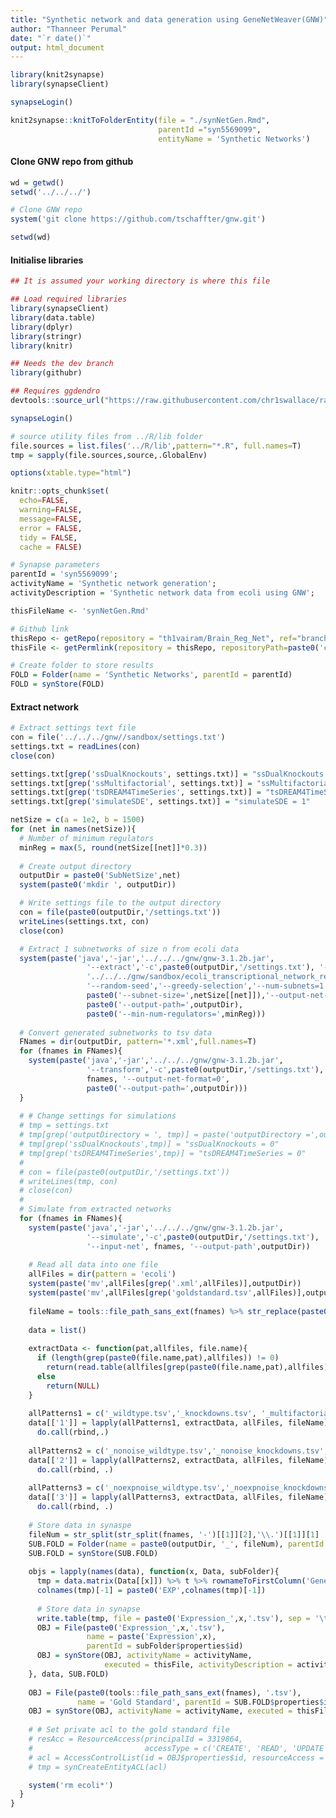 ```yaml
---
title: "Synthetic network and data generation using GeneNetWeaver(GNW)"
author: "Thanneer Perumal"
date: "`r date()`"
output: html_document
---
```

```r
library(knit2synapse)
library(synapseClient)

synapseLogin()

knit2synapse::knitToFolderEntity(file = "./synNetGen.Rmd",
                                 parentId ="syn5569099",
                                 entityName = 'Synthetic Networks')
```
#### Clone GNW repo from github
```r
wd = getwd()
setwd('../../../')

# Clone GNW repo
system('git clone https://github.com/tschaffter/gnw.git')

setwd(wd)
```
#### Initialise libraries
```r
## It is assumed your working directory is where this file

## Load required libraries
library(synapseClient)
library(data.table)
library(dplyr)
library(stringr)
library(knitr)

## Needs the dev branch
library(githubr)

## Requires ggdendro
devtools::source_url("https://raw.githubusercontent.com/chr1swallace/random-functions/master/R/ggplot-heatmap.R")

synapseLogin()

# source utility files from ../R/lib folder
file.sources = list.files('../R/lib',pattern="*.R", full.names=T)
tmp = sapply(file.sources,source,.GlobalEnv)

options(xtable.type="html")

knitr::opts_chunk$set(
  echo=FALSE,
  warning=FALSE,
  message=FALSE,
  error = FALSE,
  tidy = FALSE,
  cache = FALSE)
```

```r
# Synapse parameters
parentId = 'syn5569099';
activityName = 'Synthetic network generation';
activityDescription = 'Synthetic network data from ecoli using GNW';

thisFileName <- 'synNetGen.Rmd'

# Github link
thisRepo <- getRepo(repository = "th1vairam/Brain_Reg_Net", ref="branch", refName='synNet')
thisFile <- getPermlink(repository = thisRepo, repositoryPath=paste0('code/Rmd/',thisFileName))

# Create folder to store results
FOLD = Folder(name = 'Synthetic Networks', parentId = parentId)
FOLD = synStore(FOLD)
```
#### Extract network
```r
# Extract settings text file
con = file('../../../gnw//sandbox/settings.txt')
settings.txt = readLines(con)
close(con)

settings.txt[grep('ssDualKnockouts', settings.txt)] = "ssDualKnockouts = 0"
settings.txt[grep('ssMultifactorial', settings.txt)] = "ssMultifactorial = 0"
settings.txt[grep('tsDREAM4TimeSeries', settings.txt)] = "tsDREAM4TimeSeries = 0"
settings.txt[grep('simulateSDE', settings.txt)] = "simulateSDE = 1"

netSize = c(a = 1e2, b = 1500)
for (net in names(netSize)){
  # Number of minimum regulators
  minReg = max(5, round(netSize[[net]]*0.3))
  
  # Create output directory
  outputDir = paste0('SubNetSize',net)
  system(paste0('mkdir ', outputDir))

  # Write settings file to the output directory
  con = file(paste0(outputDir,'/settings.txt'))
  writeLines(settings.txt, con)
  close(con)

  # Extract 1 subnetworks of size n from ecoli data
  system(paste('java','-jar','../../../gnw/gnw-3.1.2b.jar',
                 '--extract','-c',paste0(outputDir,'/settings.txt'), '--input-net',
                 '../../../gnw/sandbox/ecoli_transcriptional_network_regulonDB_6_7.tsv',
                 '--random-seed','--greedy-selection','--num-subnets=1',
                 paste0('--subnet-size=',netSize[[net]]),'--output-net-format=4',
                 paste0('--output-path=',outputDir),
                 paste0('--min-num-regulators=',minReg)))
  
  # Convert generated subnetworks to tsv data
  FNames = dir(outputDir, pattern='*.xml',full.names=T)
  for (fnames in FNames){
    system(paste('java','-jar','../../../gnw/gnw-3.1.2b.jar',
                 '--transform','-c',paste0(outputDir,'/settings.txt'), '--input-net',
                 fnames, '--output-net-format=0',
                 paste0('--output-path=',outputDir)))
  }
  
  # # Change settings for simulations  
  # tmp = settings.txt
  # tmp[grep('outputDirectory = ', tmp)] = paste('outputDirectory =',outputDir)
  # tmp[grep('ssDualKnockouts',tmp)] = "ssDualKnockouts = 0"
  # tmp[grep('tsDREAM4TimeSeries',tmp)] = "tsDREAM4TimeSeries = 0"
  # 
  # con = file(paste0(outputDir,'/settings.txt'))
  # writeLines(tmp, con)
  # close(con)
  # 
  # Simulate from extracted networks
  for (fnames in FNames){
    system(paste('java','-jar','../../../gnw/gnw-3.1.2b.jar',
                 '--simulate','-c',paste0(outputDir,'/settings.txt'), 
                 '--input-net', fnames, '--output-path',outputDir))
    
    # Read all data into one file
    allFiles = dir(pattern = 'ecoli')
    system(paste('mv',allFiles[grep('.xml',allFiles)],outputDir))
    system(paste('mv',allFiles[grep('goldstandard.tsv',allFiles)],outputDir))
    
    fileName = tools::file_path_sans_ext(fnames) %>% str_replace(paste0(outputDir,'/'),'')
    
    data = list()
    
    extractData <- function(pat,allfiles, file.name){
      if (length(grep(paste0(file.name,pat),allfiles)) != 0)
        return(read.table(allfiles[grep(paste0(file.name,pat),allfiles)], header=T, sep = '\t', quote=''))
      else
        return(NULL)
    }
        
    allPatterns1 = c('_wildtype.tsv','_knockdowns.tsv', '_multifactorial.tsv', '_multifactorial_perturbations.tsv', '_knockouts.tsv')
    data[['1']] = lapply(allPatterns1, extractData, allFiles, fileName) %>%
      do.call(rbind,.)
    
    allPatterns2 = c('_nonoise_wildtype.tsv','_nonoise_knockdowns.tsv', '_nonoise_multifactorial.tsv', '_nonoise_knockouts.tsv')
    data[['2']] = lapply(allPatterns2, extractData, allFiles, fileName) %>%
      do.call(rbind, .)
    
    allPatterns3 = c('_noexpnoise_wildtype.tsv','_noexpnoise_knockdowns.tsv', '_noexpnoise_multifactorial.tsv', '_noexpnoise_knockouts.tsv')
    data[['3']] = lapply(allPatterns3, extractData, allFiles, fileName) %>%
      do.call(rbind, .)
    
    # Store data in synaspe
    fileNum = str_split(str_split(fnames, '-')[[1]][2],'\\.')[[1]][1]
    SUB.FOLD = Folder(name = paste0(outputDir, '_', fileNum), parentId = FOLD$properties$id)
    SUB.FOLD = synStore(SUB.FOLD)
    
    objs = lapply(names(data), function(x, Data, subFolder){
      tmp = data.matrix(Data[[x]]) %>% t %>% rownameToFirstColumn('GeneNames')
      colnames(tmp)[-1] = paste0('EXP',colnames(tmp)[-1])
      
      # Store data in synapse
      write.table(tmp, file = paste0('Expression_',x,'.tsv'), sep = '\t', row.names=F, quote=F)
      OBJ = File(paste0('Expression_',x,'.tsv'), 
                 name = paste('Expression',x), 
                 parentId = subFolder$properties$id)
      OBJ = synStore(OBJ, activityName = activityName,
                     executed = thisFile, activityDescription = activityDescription)
    }, data, SUB.FOLD)
    
    OBJ = File(paste0(tools::file_path_sans_ext(fnames), '.tsv'),
               name = 'Gold Standard', parentId = SUB.FOLD$properties$id)
    OBJ = synStore(OBJ, activityName = activityName, executed = thisFile, activityDescription = activityDescription)
    
    # # Set private acl to the gold standard file
    # resAcc = ResourceAccess(principalId = 3319864, 
    #                         accessType = c('CREATE', 'READ', 'UPDATE', 'DELETE', 'CHANGE_PERMISSIONS', 'DOWNLOAD', 'UPLOAD', 'PARTICIPATE', 'SUBMIT', 'READ_PRIVATE_SUBMISSION', 'UPDATE_SUBMISSION', 'DELETE_SUBMISSION', 'TEAM_MEMBERSHIP_UPDATE', 'SEND_MESSAGE', 'CHANGE_SETTINGS'))
    # acl = AccessControlList(id = OBJ$properties$id, resourceAccess = ResourceAccessList(resAcc))
    # tmp = synCreateEntityACL(acl)

    system('rm ecoli*')
  }
}
```